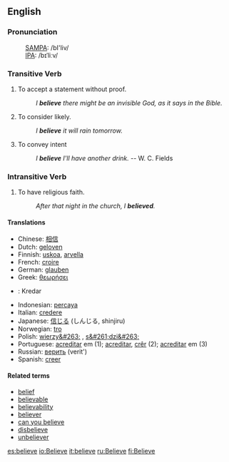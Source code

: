 ==English==

===Pronunciation===
: [[SAMPA]]: /bI'liv/
: [[IPA]]: /bɪˈliːv/

===Transitive Verb===
{{en-infl-reg-other-e|believ|e}}

# To accept a statement without proof.
#: ''I '''believe''' there might be an invisible God, as it says in the Bible.''
# To consider likely.
#: ''I '''believe''' it will rain tomorrow.''
# To convey intent
#: ''I '''believe''' I'll have another drink.'' -- W. C. Fields

===Intransitive Verb===
{{en-infl-reg-other-e|believ|e}}
# To have religious faith.
#: ''After that night in the church, I '''believed'''.''

====Translations====
*Chinese: [[相信]]
*Dutch: [[geloven]]
*Finnish: [[uskoa]], [[arvella]]
*French: [[croire]]
*German: [[glauben]]
*Greek: [[θεωρήσει]]
*{{io}}: Kredar
*Indonesian: [[percaya]]
*Italian: [[credere]]
*Japanese: [[信じる]] (しんじる, shinjiru)
*Norwegian: [[tro]]
*Polish: [[wierzy&#263;]] , [[s&#261;dzi&#263;]]
*Portuguese: [[acreditar]] em (1); [[acreditar]], [[crêr]] (2); [[acreditar]] em (3)
*Russian: [[верить]] (verit')
*Spanish: [[creer]]

====Related terms====
*[[belief]]
*[[believable]]
*[[believability]]
*[[believer]]
*[[can you believe]]
*[[disbelieve]]
*[[unbeliever]]

[[es:believe]]
[[io:Believe]]
[[it:believe]]
[[ru:Believe]]
[[fi:Believe]]